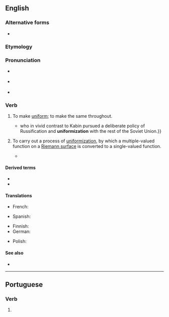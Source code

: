 ==English==

===Alternative forms===
* {{l|en|uniformise}}

===Etymology===
{{suffix|en|uniform|ize}}

===Pronunciation===
* {{a|GA}} {{IPA|en|/ˈjunɪfɔɹˌmaɪz/}}
* {{a|RP}} {{IPA|en|/ˈjuːnɪfɔːˌmaɪz/}}
* {{hyph|en|uni|form|ize}}

===Verb===
{{en-verb}}

# {{lb|en|transitive}} To make [[uniform]]; to make the same throughout.
#* {{quote-book|en|2004|Toivo Miljan|Historical Dictionary of Estonia|page=294|isbn=0810849046|url=http://books.google.com/books?id=XKWRct15XfkC|passage={{...}} who in vivid contrast to Kabin pursued a deliberate policy of Russification and '''uniformization''' with the rest of the Soviet Union.}}
# {{lb|en|mathematics}} To carry out a process of [[uniformization]], by which a multiple-valued function on a [[Riemann surface]] is converted to a single-valued function.
#* {{quote-book|en|2000|Ludwig Bieberbach|Conformal Mapping|page=198|url=http://books.google.com/books?id=2D0eIxW3784C|isbn=0821821059|passage=It is clear that these functions are also the only ones to be '''uniformized''' by the simple mapping of the Riemann surface, for of course any function that is single-valued in ''t'' must have been, before the mapping, a single-valued function on the Riemann surface.}}

====Derived terms====
* {{l|en|uniformizable}}
* {{l|en|uniformization}}

====Translations====
{{trans-top|to make uniform}}
* French: {{t+|fr|uniformiser}}
{{trans-mid}}
* Spanish: {{t+|es|uniformar}}
{{trans-bottom}}

{{trans-top|(mathematics)}}
* Finnish: {{t|fi|uniformisoida}}
* German: {{t|de|uniformisieren}}
{{trans-mid}}
* Polish: {{t+|pl|[[czynić]] [[równomierny]]m|impf}}
{{trans-bottom}}

====See also====
* {{pedia|uniformization (set theory)}}

----

==Portuguese==

===Verb===
{{head|pt|verb form}}

# {{pt-verb-form-of|uniformizar}}